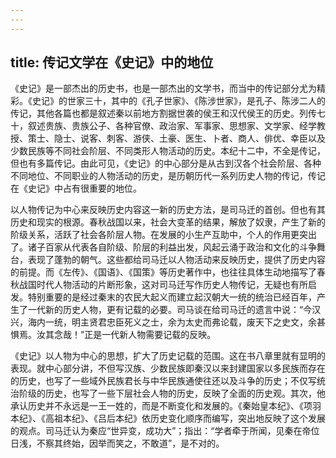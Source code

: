 ```yaml
---
---
---
```

title: 传记文学在《史记》中的地位
---



《史记》是一部杰出的历史书，也是一部杰出的文学书，而当中的传记部分尤为精彩。《史记》的世家三十，其中的《孔子世家》、《陈涉世家》，是孔子、陈涉二人的传记，其他各篇也都是叙述秦以前地方割据世袭的侯王和汉代侯王的历史。列传七十，叙述贵族、贵族公子、各种官僚、政治家、军事家、思想家、文学家、经学教授、策士、隐士、说客、刺客、游侠、土豪、医生、卜者、商人、俳优、幸臣以及少数民族等不同社会阶层、不同类形人物活动的历史。本纪十二中，不全是传记，但也有多篇传记。由此可见，《史记》的中心部分是从古到汉各个社会阶层、各种不同地位、不同职业的人物活动的历史，是历朝历代一系列历史人物的传记，传记在《史记》中占有很重要的地位。

以人物传记为中心来反映历史内容这一新的历史方法，是司马迁的首创。但也有其历史和现实的根源。春秋战国以来，社会大变革的结果，解放了奴隶，产生了新的阶级关系，活跃了社会各阶层人物。在发展的小生产互助中，个人的作用更突出了。诸子百家从代表各自阶级、阶层的利益出发，风起云涌于政治和文化的斗争舞台，表现了蓬勃的朝气。这些都给司马迁以人物活动来反映历史，提供了历史内容的前提。而《左传》、《国语》、《国策》等历史著作中，也往往具体生动地描写了春秋战国时代人物活动的片断形象，这对司马迁写作历史人物传记，无疑也有所启发。特别重要的是经过秦末的农民大起义而建立起汉朝大一统的统治已经百年，产生了一代新的历史人物，更有记载的必要。司马谈在给司马迁的遗言中说：“今汉兴，海内一统，明主贤君忠臣死义之士，余为太史而弗论载，废天下之史文，余甚惧焉。汝其念哉！”正是一代新人物需要记载的反映。

《史记》以人物为中心的思想，扩大了历史记载的范围。这在书八章里就有显明的表现。就中心部分讲，不但写汉族、少数民族即秦汉以来封建国家以多民族而存在的历史，也写了一些域外民族君长与中华民族通使往还以及斗争的历史；不仅写统治阶级的历史，也写了一些下层社会人物的历史，反映了全面的历史观。其次，他承认历史并不永远是一王一姓的，而是不断变化和发展的。《秦始皇本纪》、《项羽本纪》、《高祖本纪》、《吕后本纪》依历史变化顺序而编写，突出地反映了这个发展的观点。司马迁认为秦应“世异变，成功大”；指出：“学者牵于所闻，见秦在帝位日浅，不察其终始，因举而笑之，不敢道”，是不对的。